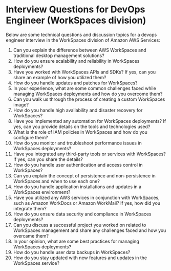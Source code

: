 

# Interview Questions for DevOps Engineer (WorkSpaces division)

Below are some technical questions and discussion topics for a devops engineer interview in the WorkSpaces division of Amazon AWS Services:

1. Can you explain the difference between AWS WorkSpaces and traditional desktop management solutions?
2. How do you ensure scalability and reliability in WorkSpaces deployments?
3. Have you worked with WorkSpaces APIs and SDKs? If yes, can you share an example of how you utilized them?
4. How do you handle updates and patches for WorkSpaces?
5. In your experience, what are some common challenges faced while managing WorkSpaces deployments and how do you overcome them?
6. Can you walk us through the process of creating a custom WorkSpaces image?
7. How do you handle high availability and disaster recovery for WorkSpaces?
8. Have you implemented any automation for WorkSpaces deployments? If yes, can you provide details on the tools and technologies used?
9. What is the role of IAM policies in WorkSpaces and how do you configure them?
10. How do you monitor and troubleshoot performance issues in WorkSpaces deployments?
11. Have you integrated any third-party tools or services with WorkSpaces? If yes, can you share the details?
12. How do you handle user authentication and access control in WorkSpaces?
13. Can you explain the concept of persistence and non-persistence in WorkSpaces and when to use each one?
14. How do you handle application installations and updates in a WorkSpaces environment?
15. Have you utilized any AWS services in conjunction with WorkSpaces, such as Amazon WorkDocs or Amazon WorkMail? If yes, how did you integrate them?
16. How do you ensure data security and compliance in WorkSpaces deployments?
17. Can you discuss a successful project you worked on related to WorkSpaces management and share any challenges faced and how you overcame them?
18. In your opinion, what are some best practices for managing WorkSpaces deployments?
19. How do you handle user data backups in WorkSpaces?
20. How do you stay updated with new features and updates in the WorkSpaces service?